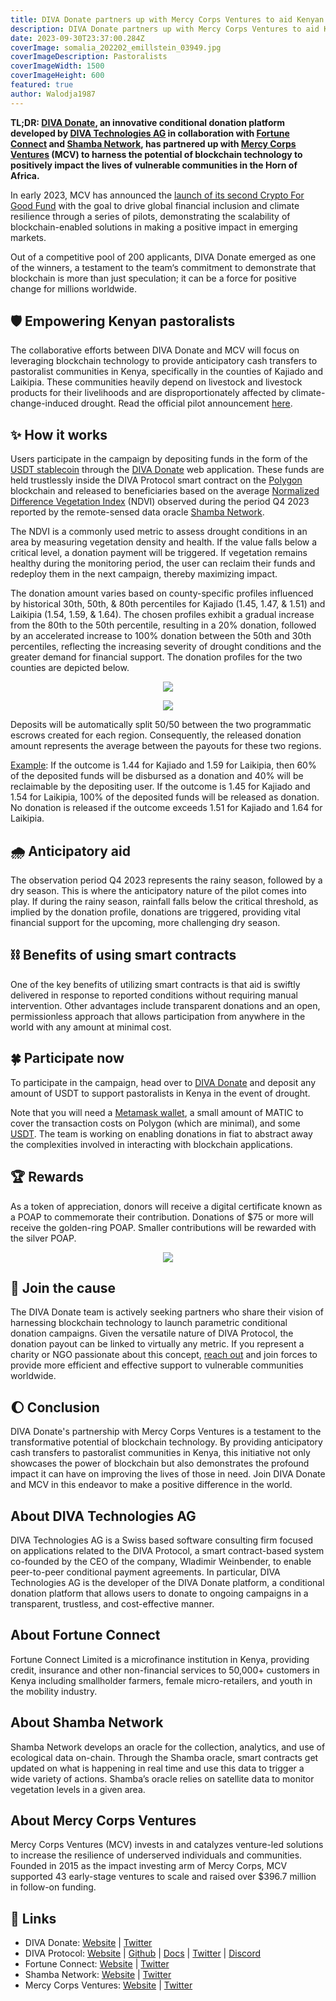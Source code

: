 ```yaml
---
title: DIVA Donate partners up with Mercy Corps Ventures to aid Kenyan pastoralists in the event of drought
description: DIVA Donate partners up with Mercy Corps Ventures to aid Kenyan pastoralists in the event of drought
date: 2023-09-30T23:37:00.284Z
coverImage: somalia_202202_emillstein_03949.jpg
coverImageDescription: Pastoralists
coverImageWidth: 1500
coverImageHeight: 600
featured: true
author: Walodja1987
---
```


**TL;DR: [DIVA Donate](https://www.divadonate.xyz/), an innovative conditional donation platform developed by [DIVA Technologies AG](https://www.divaprotocol.io/) in collaboration with [Fortune Connect](https://fortunecredit.co.ke/) 
and [Shamba Network](https://shamba.network/), has partnered up with [Mercy Corps Ventures](https://www.mercycorps.org/what-we-do/ventures) (MCV) to harness the potential of blockchain technology to positively 
impact the lives of vulnerable communities in the Horn of Africa.**

In early 2023, MCV has announced the [launch of its second Crypto For Good Fund](https://medium.com/mercy-corps-social-venture-fund/real-world-use-cases-for-web3-in-emerging-markets-launching-the-crypto-for-good-fund-ii-40c9516eb1bf) with the goal to drive global financial 
inclusion and climate resilience through a series of pilots, demonstrating the scalability of blockchain-enabled solutions 
in making a positive impact in emerging markets. 

Out of a competitive pool of 200 applicants, DIVA Donate emerged as one of the winners, a testament to the team‘s commitment 
to demonstrate that blockchain is more than just speculation; it can be a force for positive change for millions worldwide.

## 🛡️ Empowering Kenyan pastoralists

The collaborative efforts between DIVA Donate and MCV will focus on leveraging blockchain technology to provide anticipatory 
cash transfers to pastoralist communities in Kenya, specifically in the counties of Kajiado and Laikipia. These communities 
heavily depend on livestock and livestock products for their livelihoods and are disproportionately affected by 
climate-change-induced drought. Read the official pilot announcement [here](https://agfundernews.com/mercy-corps-ventures-pilots-the-blockchain-to-get-cash-transfers-to-communities-ahead-of-climate-shock).

## ✨ How it works

Users participate in the campaign by depositing funds in the form of the [USDT stablecoin](https://polygonscan.com/address/0xc2132D05D31c914a87C6611C10748AEb04B58e8F) through the [DIVA Donate](https://www.divadonate.xyz/campaign/pastoralists-mcv) web application. 
These funds are held trustlessly inside the DIVA Protocol smart contract on the [Polygon](https://polygon.technology/) blockchain and released to beneficiaries based on the average [Normalized Difference Vegetation Index](https://en.wikipedia.org/wiki/Normalized_difference_vegetation_index) (NDVI) observed during the period Q4 2023 reported by the remote-sensed data oracle [Shamba Network](https://shamba.network/).

The NDVI is a commonly used metric to assess drought conditions in an area by measuring 
vegetation density and health. If the value falls below a critical level, a donation payment will be triggered. If vegetation 
remains healthy during the monitoring period, the user can reclaim their funds and redeploy them in the next campaign, 
thereby maximizing impact.

The donation amount varies based on county-specific profiles influenced by historical 30th, 50th, & 80th percentiles for Kajiado (1.45, 1.47, & 1.51) and Laikipia (1.54, 1.59, & 1.64). 
The chosen profiles exhibit a gradual increase from the 80th to the 50th percentile, resulting in a 20% donation, followed by an accelerated increase 
to 100% donation between the 50th and 30th percentiles, reflecting the increasing severity of drought conditions and the greater demand for financial support. 
The donation profiles for the two counties are depicted below.

<p align="center">
  <img src="/Images/posts/payoff_profile_kajiado.png" />
</p>
<p align="center">
  <img src="/Images/posts/payoff_profile_laikipia.png" />
</p>

Deposits will be automatically split 50/50 between the two programmatic escrows created for each region. Consequently, the released donation amount 
represents the average between the payouts for these two regions. 

<u>Example</u>: If the outcome is 1.44 for Kajiado and 1.59 for Laikipia,
then 60% of the deposited funds will be disbursed as a donation and 40% will be reclaimable by the depositing user. If the outcome is 1.45 for Kajiado and 1.54 for Laikipia, 100% of the deposited funds will be released as donation.
No donation is released if the outcome exceeds 1.51 for Kajiado and 1.64 for Laikipia.

## 🌧️ Anticipatory aid

The observation period Q4 2023 represents the rainy season, followed by a dry season. This is where the anticipatory nature 
of the pilot comes into play. If during the rainy season, rainfall falls below the critical threshold, as implied by the 
donation profile, donations are triggered, providing vital financial support for the upcoming, more challenging dry season.

## ⛓️ Benefits of using smart contracts

One of the key benefits of utilizing smart contracts is that aid is swiftly delivered in response to reported conditions 
without requiring manual intervention. Other advantages include transparent donations and an open, permissionless 
approach that allows participation from anywhere in the world with any amount at minimal cost.

## 🍀 Participate now

To participate in the campaign, head over to [DIVA Donate](https://www.divadonate.xyz/campaign/pastoralists-mcv) and deposit any amount of USDT 
to support pastoralists in Kenya in the event of drought.

Note that you will need a [Metamask wallet](https://metamask.io/), a small amount of MATIC to cover the transaction costs on Polygon (which are minimal), 
and some [USDT](https://polygonscan.com/address/0xc2132D05D31c914a87C6611C10748AEb04B58e8F). The team is working on enabling donations in fiat to abstract 
away the complexities involved in interacting with blockchain applications.

## 🏆 Rewards
As a token of appreciation, donors will receive a digital certificate known as a POAP to commemorate their contribution. 
Donations of $75 or more will receive the golden-ring POAP. Smaller contributions will be rewarded with the silver POAP.

<p align="center">
  <img src="/Images/posts/poap_pastoralists_mcv.png" />
</p>

## 💎 Join the cause
The DIVA Donate team is actively seeking partners who share their vision of harnessing blockchain technology to launch parametric 
conditional donation campaigns. Given the versatile nature of DIVA Protocol, the donation payout can be linked to virtually any metric. If you represent a charity or NGO passionate about this concept, [reach out](mailto:wladimir.weinbender@divadonate.xyz) and join forces to 
provide more efficient and effective support to vulnerable communities worldwide.

## 🌔 Conclusion

DIVA Donate's partnership with Mercy Corps Ventures is a testament to the transformative potential of blockchain technology. 
By providing anticipatory cash transfers to pastoralist communities in Kenya, this initiative not only showcases the power 
of blockchain but also demonstrates the profound impact it can have on improving the lives of those in need. Join DIVA 
Donate and MCV in this endeavor to make a positive difference in the world.

## About DIVA Technologies AG

DIVA Technologies AG is a Swiss based software consulting firm focused on applications related to the DIVA Protocol, a smart contract-based system co-founded by 
the CEO of the company, Wladimir Weinbender, to enable peer-to-peer conditional payment agreements.
In particular, DIVA Technologies AG is the developer of the DIVA Donate platform, a conditional donation platform that allows users to 
donate to ongoing campaigns in a transparent, trustless, and cost-effective manner.

## About Fortune Connect

Fortune Connect Limited is a microfinance institution in Kenya, providing credit, insurance and other non-financial 
services to 50,000+ customers in Kenya including smallholder farmers, female micro-retailers, and youth in the mobility industry.

## About Shamba Network

Shamba Network develops an oracle for the collection, analytics, and use of ecological data on-chain. Through the Shamba oracle, 
smart contracts get updated on what is happening in real time and use this data to trigger a wide variety of actions. 
Shamba’s oracle relies on satellite data to monitor vegetation levels in a given area.

## About Mercy Corps Ventures

Mercy Corps Ventures (MCV) invests in and catalyzes venture-led solutions to increase the resilience of underserved individuals and communities. 
Founded in 2015 as the impact investing arm of Mercy Corps, MCV supported 43 early-stage ventures to scale and raised over $396.7 million in follow-on funding.

## 🔗 Links

* DIVA Donate: [Website](https://www.divadonate.xyz/) | [Twitter](https://twitter.com/DIVADonate_xyz)
* DIVA Protocol: [Website](https://www.divaprotocol.io/) | [Github](https://github.com/divaprotocol/diva-protocol-v1) | [Docs](https://docs.divaprotocol.io/) | [Twitter](https://twitter.com/divaprotocol_io) | [Discord](https://discord.gg/8fAvUspmv3)
* Fortune Connect: [Website](https://fortunecredit.co.ke/) | [Twitter](https://twitter.com/fortuneconnectk)
* Shamba Network: [Website](https://shamba.network/) | [Twitter](https://twitter.com/shambanetwork)
* Mercy Corps Ventures: [Website](https://www.mercycorps.org/what-we-do/ventures) | [Twitter](https://twitter.com/MCSocialVenture)



